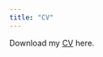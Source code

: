 ```yaml
---
title: "CV"
---
```


Download my [CV](C:\Users\Yang Xun\Dropbox\PC\Desktop\JM2023-2024\yangxun96.github.io\xun_website\CV_YangXun.pdf) here. 